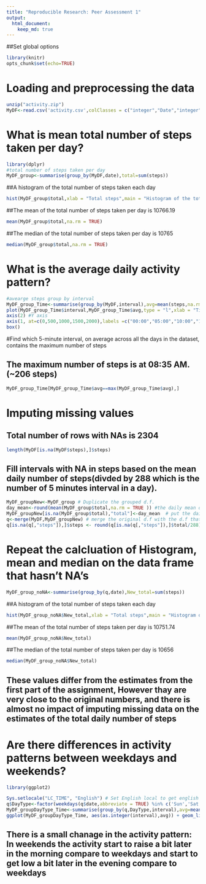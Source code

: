 ```yaml
---
title: "Reproducible Research: Peer Assessment 1"
output: 
  html_document:
    keep_md: true
---
```


##Set global options
```r
library(knitr)
opts_chunk$set(echo=TRUE)
```


# Loading and preprocessing the data
```r
unzip("activity.zip")
MyDF<-read.csv('activity.csv',colClasses = c("integer","Date","integer"))
```

# What is mean total number of steps taken per day?

```r
library(dplyr)
#total number of steps taken per day
MyDF_group<-summarise(group_by(MyDF,date),total=sum(steps))
```

##A histogram of the total number of steps taken each day 
```r
hist(MyDF_group$total,xlab = "Total steps",main = "Histogram of the total number of steps taken each day")
```

##The mean of the total number of steps taken per day is 10766.19

```r
mean(MyDF_group$total,na.rm = TRUE)
```

##The median of the total number of steps taken per day is 10765

```r
median(MyDF_group$total,na.rm = TRUE)
```


# What is the average daily activity pattern?
```r
#avearge steps group by interval
MyDF_group_Time<-summarise(group_by(MyDF,interval),avg=mean(steps,na.rm = TRUE))
plot(MyDF_group_Time$interval,MyDF_group_Time$avg,type = "l",xlab = "Time",ylab = "average number of steps",axes = FALSE,main="Average number of steps taken per 5 minutes")
axis(2) #Y axis
axis(1, at=c(0,500,1000,1500,2000),labels =c("00:00","05:00","10:00","15:00","20:00"),las=2) #X axis with more nice labels
box()
```

#Find which 5-minute interval, on average across all the days in the dataset, contains the maximum number of steps

## The maximum number of steps is at 08:35 AM. (~206 steps)
```r
MyDF_group_Time[MyDF_group_Time$avg==max(MyDF_group_Time$avg),]
```


# Imputing missing values

## Total number of rows with NAs is 2304
```r
length(MyDF[is.na(MyDF$steps),]$steps)
```

## Fill intervals with NA in steps based on the mean daily number of steps(divded by 288 which is the number of 5 minutes interval in a day).

```r
MyDF_groupNew<-MyDF_group # Duplicate the grouped d.f.
day_mean<-round(mean(MyDF_group$total,na.rm = TRUE )) #the daily mean of number of steps
MyDF_groupNew[is.na(MyDF_group$total),"total"]<-day_mean  # put the daily mean of number of steps instead on NA exiting in the daily d.f
q<-merge(MyDF,MyDF_groupNew) # merge the original d.f with the d.f that has the sum of daily number of steps
q[is.na(q[,"steps"]),]$steps <- round(q[is.na(q[,"steps"]),]$total/288) # fill the steps with NA with the daily number of steps in that day divided by 288
```

# Repeat the calcluation of Histogram, mean and median on the data frame that hasn't NA's
```r
MyDF_group_noNA<-summarise(group_by(q,date),New_total=sum(steps)) 
```
##A histogram of the total number of steps taken each day 
```r
hist(MyDF_group_noNA$New_total,xlab = "Total steps",main = "Histogram of the total number of steps taken each day")
```

##The mean of the total number of steps taken per day is 10751.74

```r
mean(MyDF_group_noNA$New_total)
```
##The median of the total number of steps taken per day is 10656
```r
median(MyDF_group_noNA$New_total)
```

## These values differ from the estimates from the first part of the assignment, However thay are very close to the original numbers, and there is almost no impact of imputing missing data on the estimates of the total daily number of steps

# Are there differences in activity patterns between weekdays and weekends?

```r
library(ggplot2)

Sys.setlocale("LC_TIME", "English") # Set English local to get english output from weekdays function
q$DayType<-factor(weekdays(q$date,abbreviate = TRUE) %in% c('Sun','Sat'),labels = c('weekday','weekend'))
MyDF_groupDayType_Time<-summarise(group_by(q,DayType,interval),avg=mean(steps))
ggplot(MyDF_groupDayType_Time, aes(as.integer(interval),avg)) + geom_line(colour="blue") + facet_wrap(~ DayType   ,nrow = 2) + labs(x="5-minute interval", y="Average number of steps")
```

## There is a small chanage in the activity pattern: In weekends the activity start to raise a bit later in the morning compare to weekdays and start to get low a bit later in the evening compare to weekdays

